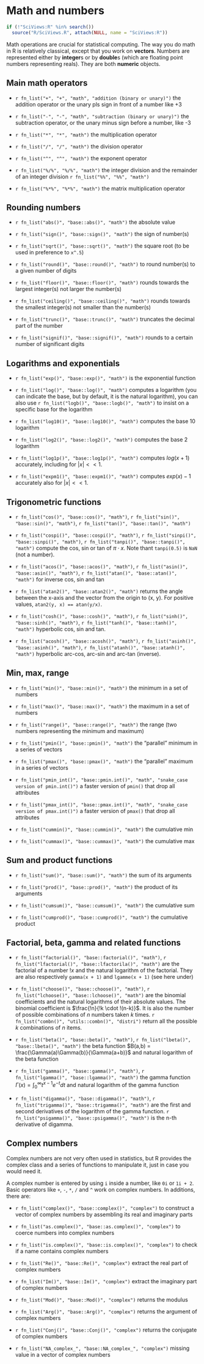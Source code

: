 # Math and numbers

```r
if (!"SciViews:R" %in% search())
  source("R/SciViews.R", attach(NULL, name = "SciViews:R"))
```

Math operations are crucial for statistical computing. The way you do math in R is relatively classical, except that you work on **vectors**. Numbers are represented either by **integer**s or by **double**s (which are floating point numbers representing reals). They are both **numeric** objects.

## Main math operators

-   `r fn_list("+", "+", "math", "addition (binary or unary)")` the addition operator or the unary pls sign in front of a number like +3

-   `r fn_list("-", "-", "math", "subtraction (binary or unary)")` the subtraction operator, or the unary minus sign before a number, like -3

-   `r fn_list("*", "*", "math")` the multiplication operator

-   `r fn_list("/", "/", "math")` the division operator

-   `r fn_list("^", "^", "math")` the exponent operator

-   `r fn_list("%/%", "%/%", "math")` the integer division and the remainder of an integer division `r fn_list("%%", "%%", "math")`

-   `r fn_list("%*%", "%*%", "math")` the matrix multiplication operator

## Rounding numbers

-   `r fn_list("abs()", "base::abs()", "math")` the absolute value

-   `r fn_list("sign()", "base::sign()", "math")` the sign of number(s)

-   `r fn_list("sqrt()", "base::sqrt()", "math")` the square root (to be used in preference to `x^.5`)

-   `r fn_list("round()", "base::round()", "math")` to round number(s) to a given number of digits

-   `r fn_list("floor()", "base::floor()", "math")` rounds towards the largest integer(s) not larger the number(s)

-   `r fn_list("ceiling()", "base::ceiling()", "math")` rounds towards the smallest integer(s) not smaller than the number(s)

-   `r fn_list("trunc()", "base::trunc()", "math")` truncates the decimal part of the number

-   `r fn_list("signif()", "base::signif()", "math")` rounds to a certain number of significant digits

## Logarithms and exponentials

-   `r fn_list("exp()", "base::exp()", "math")` is the exponential function

-   `r fn_list("log()", "base::log()", "math")` computes a logarithm (you can indicate the base, but by default, it is the natural logarithm), you can also use `r fn_list("logb()", "base::logb()", "math")` to insist on a specific base for the logarithm

-   `r fn_list("log10()", "base::log10()", "math")` computes the base 10 logarithm

-   `r fn_list("log2()", "base::log2()", "math")` computes the base 2 logarithm

-   `r fn_list("log1p()", "base::log1p()", "math")` computes $log(x + 1)$ accurately, including for $|x| << 1$.

-   `r fn_list("expm1()", "base::expm1()", "math")` computes $exp(x) - 1$ accurately also for $|x| << 1$.

## Trigonometric functions

-   `r fn_list("cos()", "base::cos()", "math")`, `r fn_list("sin()", "base::sin()", "math")`, `r fn_list("tan()", "base::tan()", "math")`

-   `r fn_list("cospi()", "base::cospi()", "math")`, `r fn_list("sinpi()", "base::sinpi()", "math")`, `r fn_list("tanpi()", "base::tanpi()", "math")` compute the cos, sin or tan of $\pi \cdot x$. Note thant `tanpi(0.5)` is `NaN` (not a number).

-   `r fn_list("acos()", "base::acos()", "math")`, `r fn_list("asin()", "base::asin()", "math")`, `r fn_list("atan()", "base::atan()", "math")` for inverse cos, sin and tan

-   `r fn_list("atan2()", "base::atan2()", "math")` returns the angle between the x-axis and the vector from the origin to (x, y). For positive values, `atan2(y, x) == atan(y/x)`.

-   `r fn_list("cosh()", "base::cosh()", "math")`, `r fn_list("sinh()", "base::sinh()", "math")`, `r fn_list("tanh()", "base::tanh()", "math")` hyperbolic cos, sin and tan.

-   `r fn_list("acosh()", "base::acosh()", "math")`, `r fn_list("asinh()", "base::asinh()", "math")`, `r fn_list("atanh()", "base::atanh()", "math")` hyperbolic arc-cos, arc-sin and arc-tan (inverse).

## Min, max, range

-   `r fn_list("min()", "base::min()", "math")` the minimum in a set of numbers

-   `r fn_list("max()", "base::max()", "math")` the maximum in a set of numbers

-   `r fn_list("range()", "base::range()", "math")` the range (two numbers representing the minimum and maximum)

-   `r fn_list("pmin()", "base::pmin()", "math")` the "parallel" minimum in a series of vectors

-   `r fn_list("pmax()", "base::pmax()", "math")` the "parallel" maximum in a series of vectors

-   `r fn_list("pmin_int()", "base::pmin.int()", "math", "snake_case version of pmin.int()")` a faster version of `pmin()` that drop all attributes

-   `r fn_list("pmax_int()", "base::pmax.int()", "math", "snake_case version of pmax.int()")` a faster version of `pmax()` that drop all attributes

-   `r fn_list("cummin()", "base::cummin()", "math")` the cumulative min

-   `r fn_list("cummax()", "base::cummax()", "math")` the cumulative max

## Sum and product functions

-   `r fn_list("sum()", "base::sum()", "math")` the sum of its arguments

-   `r fn_list("prod()", "base::prod()", "math")` the product of its arguments

-   `r fn_list("cumsum()", "base::cumsum()", "math")` the cumulative sum

-   `r fn_list("cumprod()", "base::cumprod()", "math")` the cumulative product

## Factorial, beta, gamma and related functions

-   `r fn_list("factorial()", "base::factorial()", "math")`, `r fn_list("lfactorial()", "base::lfactorila()", "math")` are the factorial of a number $!x$ and the natural logarithm of the factorial. They are also respectively `gamma(x + 1)` and `lgamme(x + 1)` (see here under)

-   `r fn_list("choose()", "base::choose()", "math")`, `r fn_list("lchoose()", "base::lchoose()", "math")` are the binomial coefficients and the natural logarithms of their absolute values. The binomial coefficient is $\frac{!n}{!k \cdot !(n-k)}$. It is also the number of possible combinations of *n* numbers taken $k$ times. `r fn_list("combn()", "utils::combn()", "distri")` return all the possible *k* combinations of *n* items.

-   `r fn_list("beta()", "base::beta()", "math")`, `r fn_list("lbeta()", "base::lbeta()", "math")` the beta function $B(a,b) = \frac{\Gamma(a)\Gamma(b)}{\Gamma(a+b)}$ and natural logarithm of the beta function

-   `r fn_list("gamma()", "base::gamma()", "math")`, `r fn_list("lgamma()", "base::lgamma()", "math")` the gamma function $\Gamma(x) = \int_0^\infty t^{x-1} e^{-t} dt$ and natural logarithm of the gamma function

-   `r fn_list("digamma()", "base::digamma()", "math")`, `r fn_list("trigamma()", "base::trigamma()", "math")` are the first and second derivatives of the logarithm of the gamma function. `r fn_list("psigamma()", "base::psigamma()", "math")` is the n-th derivative of digamma.

## Complex numbers

Complex numbers are not very often used in statistics, but R provides the complex class and a series of functions to manipulate it, just in case you would need it.

A complex number is entered by using `i` inside a number, like `0i` or `1i + 2`. Basic operators like `+`, `-`, `*`, `/` and `^` work on complex numbers. In additions, there are:

-   `r fn_list("complex()", "base::complex()", "complex")` to construct a vector of complex numbers by assembling its real and imaginary parts

-   `r fn_list("as.complex()", "base::as.complex()", "complex")` to coerce numbers into complex numbers

-   `r fn_list("is.complex()", "base::is.complex()", "complex")` to check if a name contains complex numbers

-   `r fn_list("Re()", "base::Re()", "complex")` extract the real part of complex numbers

-   `r fn_list("Im()", "base::Im()", "complex")` extract the imaginary part of complex numbers

-   `r fn_list("Mod()", "base::Mod()", "complex")` returns the modulus

-   `r fn_list("Arg()", "base::Arg()", "complex")` returns the argument of complex numbers

-   `r fn_list("Conj()", "base::Conj()", "complex")` returns the conjugate of complex numbers

-   `r fn_list("NA_complex_", "base::NA_complex_", "complex")` missing value in a vector of complex numbers
